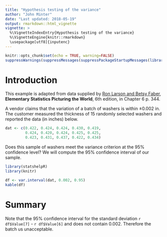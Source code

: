 ```yaml
---
title: "Hypothesis testing of the variance"
author: "John Minter"
date: "Last updated: 2018-05-19"
output: rmarkdown::html_vignette
vignette: >
  %\VignetteIndexEntry{Hypothesis testing of the variance}
  %\VignetteEngine{knitr::rmarkdown}
  \usepackage[utf8]{inputenc}
---
```



```r
knitr::opts_chunk$set(echo = TRUE, warning=FALSE)
suppressWarnings(suppressMessages(suppressPackageStartupMessages(library(ggplot2))))
```
# Introduction

This example is adapted from data supplied by
[Ron Larson and Betsy Faber](https://www.amazon.com/Elementary-Statistics-Picturing-World-6th/dp/0321911210), **Elementary Statistics Picturing the World**, 6th edition,
in Chapter 6 p. 344.

A vendor claims that the variation of a batch of washers is within
$\pm 0.002$ in. The customer measured the thickness of 15 randomly
selected washers and reported the data (in inches) below.

```r
dat <- c(0.422, 0.424, 0.424, 0.430, 0.419,
         0.424, 0.420, 0.424, 0.425, 0.425,
         0.423, 0.431, 0.437, 0.422, 0.434)
```
Does this sample of washers meet the variance criterion at the 
95% confidence level? We will compute the 95% confidence interval
of our sample.

```r
library(statshelpR)
library(knitr)

df <- var.interval(dat, 0.002, 0.95)
kable(df)
```

# Summary

Note that the 95% confidence interval for the standard deviation
`r df$Value[7]` - `r df$Value[6]` and does not contain 0.002. Therefore
the batch us unacceptable.
